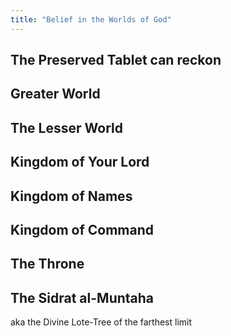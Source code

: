 ```yaml
---
title: "Belief in the Worlds of God"
---
```


## The Preserved Tablet can reckon

## Greater World

## The Lesser World

## Kingdom of Your Lord

## Kingdom of Names

## Kingdom of Command

## The Throne

## The Sidrat al-Muntaha

aka the Divine Lote-Tree of the farthest limit
